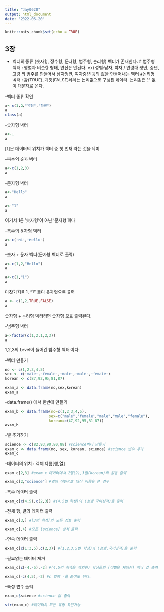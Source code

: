 ```yaml
---
title: "day0620"
output: html_document
date: '2022-06-20'
---
```


```r
knitr::opts_chunk$set(echo = TRUE)
```

## 3장
- 벡터의 종류
(숫자형, 정수형, 문자형, 범주형, 논리형) 벡터가 존재한다.
# 범주형 벡터 : 행렬과 비슷한 형태, 연산은 안된다.
ex) 성별:남자, 여자 / 연령대:청년, 중년, 고령 의 범주를 만들어서 남자청년, 여자중년 등의 값을 만들어내는 벡터
#논리형 벡터 : 참(TRUE), 거짓(FALSE)이라는 논리값으로 구성된 데이터. 논리값은 '," 없이 대문자로 쓴다.

-벡터 종류 확인
```r
a<-c(1,2,"유형","확인")
a
class(a)
```

-숫자형 벡터
```r
a<-1
a
```
[1]은 데이터의 위치가 벡터 중 첫 번째 라는 것을 의미

-복수의 숫자 벡터
```r
a<-c(1,2,3)
a
```

-문자형 벡터
```r
a<-"Hello"
a
```
```r
a<-"1"
a
```
여기서 1은 '숫자형'이 아닌 '문자형'이다

-복수의 문자형 벡터
```r
a<-c("Hi","Hello")
a
```

-숫자 + 문자 벡터(문자형 벡터로 출력)
```r
a<-c(1,2,"Hello")
a
```
```r
a<-c(1,"1")
a
```
마찬가지로 1, "1" 둘다 문자형으로 출력

```r
a <- c(1,2,TRUE,FALSE)
a
```
숫자형 + 논리형 벡터라면 숫자형 으로 출력된다.

-범주형 벡터
```r
a<-factor(c(1,2,1,2,3))
a
```
1,2,3의 Level이 들어간 범주형 벡터 이다.

-벡터 만들기
```r
no <- c(1,2,3,4,5)
sex <- c("male","female","male","male","female")
korean <- c(87,92,95,81,87)

exam_a <- data.frame(no,sex,korean)
exam_a
```

-data.frame() 에서 한번에 만들기
```r
exam_b <- data.frame(no=c(1,2,3,4,5),
                    sex=c("male","female","male","male","female"),
                    korean=c(87,92,95,81,87))
exam_b
```

-열 추가하기
```r
science <- c(82,93,90,80,88) #science벡터 만들기
exam_c <- data.frame(no, sex, korean, science) #science 변수 추가
exam_c
```

-데이터의 위치 : 객체 이름[행,열]
```r
exam_c[2,3] #exam_c 데이터에서 2행(2),3열(korean)의 값을 출력
```
```r
exam_c[2,"science"] #열의 색인번호 대신 이름을 쓴 경우
```

-복수 데이터 출력
```r
exam_c[c(4,5),c(2,3)] #(4,5번 학생)의 (성별,국어성적)을 출력
```

-전체 행, 열의 데이터 출력
```r
exam_c[3,] #[3번 학생]의 모든 정보 출력
```
```r
exam_c[,4] #모든 [science] 성적 출력
```

-연속 데이터 출력
```r
exam_c[c(1:3,5),c(2,3)] #(1,2,3,5번 학생)의 (성별,국어성적)을 출력

```

-필요없는 데이터 제거
```r
exam_c[c(-4,-5),-2] #(4,5번 학생을 제외한) 학생들의 (성별을 제외한) 벡터 값 출력
```
```r
exam_c[-c(4,5),-2] #c 앞에 -를 붙여도 된다.
```

-특정 변수 출력
```r
exam_c$science #science 값 출력
```
```r
str(exam_c) #데이터의 모든 유형 확인가능
```

